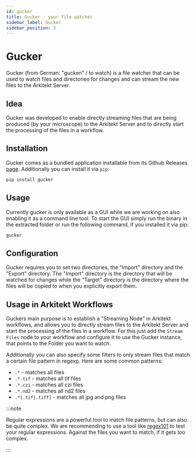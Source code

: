 ```yaml
---
id: gucker
title: Gucker - your file watcher
sidebar_label: Gucker
sidebar_position: 5
---
```


# Gucker

Gucker (from German: "gucken" / to watch) is a file watcher that can be used to watch files and directories for changes and can stream the new files to the
Arkitekt Server. 

## Idea

Gucker was developed to enable directly streaming files that are being produced (by your microscope) to the Arkitekt Server and to directly start the processing
of the files in a workflow.

## Installation

Gucker comes as a bundled application installable from its Github Releases [page](https://github.com/arkitektio-apps/gucker/releases/latest).
Additionally you can install it via `pip`:

```bash
pip install gucker
```

## Usage

Currently gucker is only available as a GUI while we are working on also enabling
it as a command line tool. To start the GUI simply run the binary in the extracted folder or run the following command, 
if you installed it via pip:

```bash
gucker
```


## Configuration

Gucker requires you to set two directories, the "Import" directory and the "Export" directory.
The "Import" directory is the directory that will be watched for changes 
while the "Target" directory is the directory where the files will be copied to when you explicitly export them.

## Usage in Arkitekt Workflows

Guckers main purpose is to establish a "Streaming Node" in Arkitekt workflows, and allows
you to directly stream files to the Arkitekt Server and start the processing of the files in a workflow.
For this just add the `Stream Files` node to your workflow and configure it to use the Gucker instance,
that points to the Folder you want to watch.

Additionally you can also specify some filters to only stream files that match a certain file pattern
in regexp. Here are some common patterns:

- `.*` - matches all files
- `.*.tif` - matches all tif files
- `.*.czi` - matches all czi files
- `.*.nd2` - matches all nd2 files
- `.*[.tif|.tiff]` - matches all jpg and png files


:::note

Regular expressions are a powerful tool to match file patterns, but can also be quite complex.
We are recommending to use a tool like [regex101](https://regex101.com/) to test your regular expressions. 
Against the files you want to match, if it gets too complex.

:::

